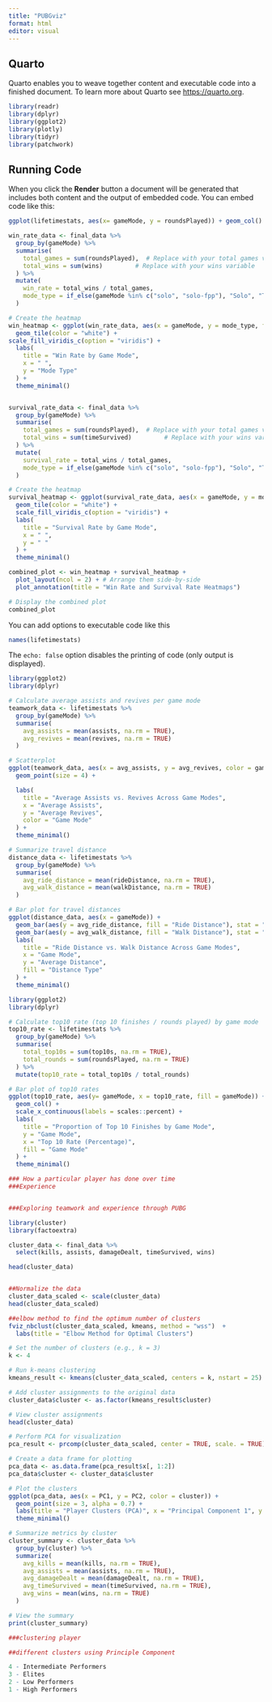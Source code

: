 ```yaml
---
title: "PUBGviz"
format: html
editor: visual
---
```


## Quarto

Quarto enables you to weave together content and executable code into a finished document. To learn more about Quarto see <https://quarto.org>.

```r
library(readr)
library(dplyr)
library(ggplot2)
library(plotly)
library(tidyr)
library(patchwork)
```

## Running Code

When you click the **Render** button a document will be generated that includes both content and the output of embedded code. You can embed code like this:

```r

ggplot(lifetimestats, aes(x= gameMode, y = roundsPlayed)) + geom_col() + theme_minimal()

win_rate_data <- final_data %>%
  group_by(gameMode) %>%
  summarise(
    total_games = sum(roundsPlayed),  # Replace with your total games variable
    total_wins = sum(wins)         # Replace with your wins variable
  ) %>%
  mutate(
    win_rate = total_wins / total_games,
    mode_type = if_else(gameMode %in% c("solo", "solo-fpp"), "Solo", "Team")
  )

# Create the heatmap
win_heatmap <- ggplot(win_rate_data, aes(x = gameMode, y = mode_type, fill = win_rate)) +
  geom_tile(color = "white") +
scale_fill_viridis_c(option = "viridis") +
  labs(
    title = "Win Rate by Game Mode",
    x = " ",
    y = "Mode Type"
  ) +
  theme_minimal()


survival_rate_data <- final_data %>%
  group_by(gameMode) %>%
  summarise(
    total_games = sum(roundsPlayed),  # Replace with your total games variable
    total_wins = sum(timeSurvived)         # Replace with your wins variable
  ) %>%
  mutate(
    survival_rate = total_wins / total_games,
    mode_type = if_else(gameMode %in% c("solo", "solo-fpp"), "Solo", "Team")
  )

# Create the heatmap
survival_heatmap <- ggplot(survival_rate_data, aes(x = gameMode, y = mode_type, fill = survival_rate)) +
  geom_tile(color = "white") +
  scale_fill_viridis_c(option = "viridis") +
  labs(
    title = "Survival Rate by Game Mode",
    x = " ",
    y = " "
  ) +
  theme_minimal()

combined_plot <- win_heatmap + survival_heatmap +
  plot_layout(ncol = 2) + # Arrange them side-by-side
  plot_annotation(title = "Win Rate and Survival Rate Heatmaps")

# Display the combined plot
combined_plot
```

You can add options to executable code like this

```r
names(lifetimestats)
```

The `echo: false` option disables the printing of code (only output is displayed).

```r
library(ggplot2)
library(dplyr)

# Calculate average assists and revives per game mode
teamwork_data <- lifetimestats %>%
  group_by(gameMode) %>%
  summarise(
    avg_assists = mean(assists, na.rm = TRUE),
    avg_revives = mean(revives, na.rm = TRUE)
  )

# Scatterplot
ggplot(teamwork_data, aes(x = avg_assists, y = avg_revives, color = gameMode)) +
  geom_point(size = 4) +

  labs(
    title = "Average Assists vs. Revives Across Game Modes",
    x = "Average Assists",
    y = "Average Revives",
    color = "Game Mode"
  ) +
  theme_minimal()

```

```r
# Summarize travel distance
distance_data <- lifetimestats %>%
  group_by(gameMode) %>%
  summarise(
    avg_ride_distance = mean(rideDistance, na.rm = TRUE),
    avg_walk_distance = mean(walkDistance, na.rm = TRUE)
  )

# Bar plot for travel distances
ggplot(distance_data, aes(x = gameMode)) +
  geom_bar(aes(y = avg_ride_distance, fill = "Ride Distance"), stat = "identity", position = "dodge") +
  geom_bar(aes(y = avg_walk_distance, fill = "Walk Distance"), stat = "identity", position = "dodge") +
  labs(
    title = "Ride Distance vs. Walk Distance Across Game Modes",
    x = "Game Mode",
    y = "Average Distance",
    fill = "Distance Type"
  ) +
  theme_minimal()

```

```r
library(ggplot2)
library(dplyr)

# Calculate top10 rate (top 10 finishes / rounds played) by game mode
top10_rate <- lifetimestats %>%
  group_by(gameMode) %>%
  summarise(
    total_top10s = sum(top10s, na.rm = TRUE),
    total_rounds = sum(roundsPlayed, na.rm = TRUE)
  ) %>%
  mutate(top10_rate = total_top10s / total_rounds)

# Bar plot of top10 rates
ggplot(top10_rate, aes(y= gameMode, x = top10_rate, fill = gameMode)) +
  geom_col() +
  scale_x_continuous(labels = scales::percent) +
  labs(
    title = "Proportion of Top 10 Finishes by Game Mode",
    y = "Game Mode",
    x = "Top 10 Rate (Percentage)",
    fill = "Game Mode"
  ) +
  theme_minimal()


```

```r
### How a particular player has done over time
###Experience


###Exploring teamwork and experience through PUBG


```

```r
library(cluster)
library(factoextra)
```

```r
cluster_data <- final_data %>%
  select(kills, assists, damageDealt, timeSurvived, wins)

head(cluster_data)


##Normalize the data
cluster_data_scaled <- scale(cluster_data)
head(cluster_data_scaled)

##elbow method to find the optimum number of clusters
fviz_nbclust(cluster_data_scaled, kmeans, method = "wss")  +
  labs(title = "Elbow Method for Optimal Clusters")
```

```r
# Set the number of clusters (e.g., k = 3)
k <- 4

# Run k-means clustering
kmeans_result <- kmeans(cluster_data_scaled, centers = k, nstart = 25)

# Add cluster assignments to the original data
cluster_data$cluster <- as.factor(kmeans_result$cluster)

# View cluster assignments
head(cluster_data)

```

```r
# Perform PCA for visualization
pca_result <- prcomp(cluster_data_scaled, center = TRUE, scale. = TRUE)

# Create a data frame for plotting
pca_data <- as.data.frame(pca_result$x[, 1:2])
pca_data$cluster <- cluster_data$cluster

# Plot the clusters
ggplot(pca_data, aes(x = PC1, y = PC2, color = cluster)) +
  geom_point(size = 3, alpha = 0.7) +
  labs(title = "Player Clusters (PCA)", x = "Principal Component 1", y = "Principal Component 2") +
  theme_minimal()


```

```r
# Summarize metrics by cluster
cluster_summary <- cluster_data %>%
  group_by(cluster) %>%
  summarize(
    avg_kills = mean(kills, na.rm = TRUE),
    avg_assists = mean(assists, na.rm = TRUE),
    avg_damageDealt = mean(damageDealt, na.rm = TRUE),
    avg_timeSurvived = mean(timeSurvived, na.rm = TRUE),
    avg_wins = mean(wins, na.rm = TRUE)
  )

# View the summary
print(cluster_summary)

###clustering player

##different clusters using Principle Component

4 - Intermediate Performers
3 - Elites
2 - Low Performers
1 - High Performers
```
